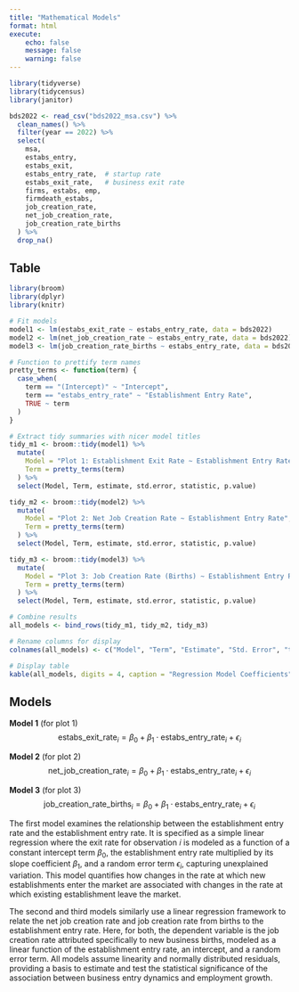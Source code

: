 ```yaml
---
title: "Mathematical Models"
format: html
execute:
    echo: false
    message: false
    warning: false
---
```


```r
library(tidyverse)
library(tidycensus)
library(janitor)
```

```r
bds2022 <- read_csv("bds2022_msa.csv") %>%
  clean_names() %>%
  filter(year == 2022) %>%
  select(
    msa,
    estabs_entry,        
    estabs_exit,  
    estabs_entry_rate,  # startup rate
    estabs_exit_rate,   # business exit rate
    firms, estabs, emp,
    firmdeath_estabs,
    job_creation_rate, 
    net_job_creation_rate,
    job_creation_rate_births
  ) %>%
  drop_na()
```

## Table

```r
library(broom)
library(dplyr)
library(knitr)

# Fit models
model1 <- lm(estabs_exit_rate ~ estabs_entry_rate, data = bds2022)
model2 <- lm(net_job_creation_rate ~ estabs_entry_rate, data = bds2022)
model3 <- lm(job_creation_rate_births ~ estabs_entry_rate, data = bds2022)

# Function to prettify term names
pretty_terms <- function(term) {
  case_when(
    term == "(Intercept)" ~ "Intercept",
    term == "estabs_entry_rate" ~ "Establishment Entry Rate",
    TRUE ~ term
  )
}

# Extract tidy summaries with nicer model titles
tidy_m1 <- broom::tidy(model1) %>%
  mutate(
    Model = "Plot 1: Establishment Exit Rate ~ Establishment Entry Rate",
    Term = pretty_terms(term)
  ) %>%
  select(Model, Term, estimate, std.error, statistic, p.value)

tidy_m2 <- broom::tidy(model2) %>%
  mutate(
    Model = "Plot 2: Net Job Creation Rate ~ Establishment Entry Rate",
    Term = pretty_terms(term)
  ) %>%
  select(Model, Term, estimate, std.error, statistic, p.value)

tidy_m3 <- broom::tidy(model3) %>%
  mutate(
    Model = "Plot 3: Job Creation Rate (Births) ~ Establishment Entry Rate",
    Term = pretty_terms(term)
  ) %>%
  select(Model, Term, estimate, std.error, statistic, p.value)

# Combine results
all_models <- bind_rows(tidy_m1, tidy_m2, tidy_m3)

# Rename columns for display
colnames(all_models) <- c("Model", "Term", "Estimate", "Std. Error", "t value", "p value")

# Display table
kable(all_models, digits = 4, caption = "Regression Model Coefficients")
```

## Models

**Model 1** (for plot 1)
$$
\text{estabs\_exit\_rate}_i = \beta_0 + \beta_1 \cdot \text{estabs\_entry\_rate}_i + \epsilon_i
$$

**Model 2** (for plot 2)
$$
\text{net\_job\_creation\_rate}_i = \beta_0 + \beta_1 \cdot \text{estabs\_entry\_rate}_i + \epsilon_i
$$

**Model 3** (for plot 3)
$$
\text{job\_creation\_rate\_births}_i = \beta_0 + \beta_1 \cdot \text{estabs\_entry\_rate}_i + \epsilon_i
$$


The first model examines the relationship between the establishment entry rate and the establishment entry rate. It is specified as a simple linear regression where the exit rate for observation 𝑖 is modeled as a function of a constant intercept term  $\beta_0$, the establishment entry rate multiplied by its slope coefficient $\beta_1$, and a random error term $\epsilon_i$, capturing unexplained variation. This model quantifies how changes in the rate at which new establishments enter the market are associated with changes in the rate at which existing establishment leave the market.

The second and third models similarly use a linear regression framework to relate the net job creation rate and job creation rate from births to the establishment entry rate. Here, for both, the dependent variable is the job creation rate attributed specifically to new business births, modeled as a linear function of the establishment entry rate, an intercept, and a random error term. All models assume linearity and normally distributed residuals, providing a basis to estimate and test the statistical significance of the association between business entry dynamics and employment growth.
 